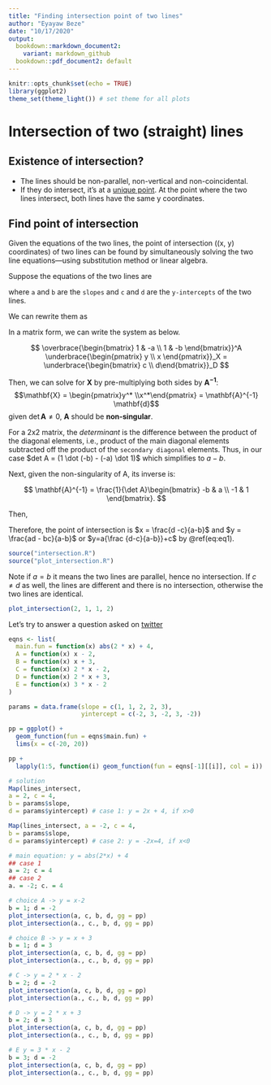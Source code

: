 ```yaml
---
title: "Finding intersection point of two lines"
author: "Eyayaw Beze"
date: "10/17/2020"
output:
  bookdown::markdown_document2:
    variant: markdown_github
  bookdown::pdf_document2: default
---
```


```r
knitr::opts_chunk$set(echo = TRUE)
library(ggplot2)
theme_set(theme_light()) # set theme for all plots
```

# Intersection of two (straight) lines

## Existence of intersection?

-   The lines should be non-parallel, non-vertical and non-coincidental.
-   If they do intersect, it's at a [unique point](https://brilliant.org/wiki/linear-equations-intersection-of-lines/). At the point where the two lines intersect, both lines have the same y coordinates.

## Find point of intersection

Given the equations of the two lines, the point of intersection ((x, y) coordinates) of two lines can be found by simultaneously solving the two line equations---using substitution method or linear algebra. 

Suppose the equations of the two lines are

\begin{align}
y = ax + c (\#eq:eq1) \\
y = bx + d (\#eq:eq2)
\end{align}

 where `a` and `b` are the `slopes` and `c` and `d` are the `y-intercepts` of the two lines.

We can rewrite them as 

\begin{align}
y-ax = c\\
y-bx = d
\end{align}


In a matrix form, we can write the system as below.

$$
\overbrace{\begin{bmatrix}
1 & -a \\
1 & -b 
\end{bmatrix}}^A 
\underbrace{\begin{pmatrix} 
y \\ x 
\end{pmatrix}}_X = \underbrace{\begin{bmatrix} c \\ d\end{bmatrix}}_D
$$

Then, we can solve for $\mathbf{X}$ by pre-multiplying both sides by $\mathbf{A^{-1}}$: $$\mathbf{X} = \begin{pmatrix}y^* \\x^*\end{pmatrix} = \mathbf{A}^{-1} \mathbf{d}$$ given $\det{\mathbf{A}} \neq 0$, $\mathbf{A}$ should be **non-singular**.

For a 2x2 matrix, the *determinant* is the difference between the product of the diagonal elements, i.e., product of the main diagonal elements subtracted off the product of the `secondary diagonal` elements. Thus, in our case $det A = (1 \dot (-b) - (-a) \dot 1)$ which simplifies to $a-b$. 

Next, given the non-singularity of A, its inverse is: 

$$
\mathbf{A}^{-1} = \frac{1}{\det A}\begin{bmatrix}
-b & a \\
-1 & 1 
\end{bmatrix}.
$$

Then, 

\begin{gather}
\begin{aligned}
\mathbf{X} 
&= \frac{1}{a-b}\begin{bmatrix}
-b & a \\
-1 & 1 
\end{bmatrix} \begin{bmatrix} c \\ d\end{bmatrix} \\
&= \frac{1}{a-b}\begin{bmatrix}
-bc + ad \\
-c + d  
\end{bmatrix}\\
&= \begin{bmatrix}
\frac{ad - bc}{a-b} \\
\frac{d -c}{a-b}
\end{bmatrix}
\end{aligned}
\end{gather}

Therefore, the point of intersection is $x = \frac{d -c}{a-b}$ and $y = \frac{ad - bc}{a-b}$ or $y=a{\frac {d-c}{a-b}}+c$ by \@ref(eq:eq1).

```r
source("intersection.R")
source("plot_intersection.R")

```

Note if $a = b$ it means the two lines are parallel, hence no intersection. If $c \ne d$ as well, the lines are different and there is no intersection, otherwise the two lines are identical.

```r

plot_intersection(2, 1, 1, 2)
```

Let's try to answer a question asked on [twitter](# https://twitter.com/PaoloAPalma/status/1317336137996881927?s=20
)


```r

eqns <- list(
  main.fun = function(x) abs(2 * x) + 4,
  A = function(x) x - 2,
  B = function(x) x + 3,
  C = function(x) 2 * x - 2,
  D = function(x) 2 * x + 3,
  E = function(x) 3 * x - 2
)

params = data.frame(slope = c(1, 1, 2, 2, 3), 
                    yintercept = c(-2, 3, -2, 3, -2))

```

```r
pp = ggplot() + 
  geom_function(fun = eqns$main.fun) + 
  lims(x = c(-20, 20))

pp + 
  lapply(1:5, function(i) geom_function(fun = eqns[-1][[i]], col = i))
```


```r

# solution
Map(lines_intersect, 
a = 2, c = 4, 
b = params$slope, 
d = params$yintercept) # case 1: y = 2x + 4, if x>0

Map(lines_intersect, a = -2, c = 4, 
b = params$slope, 
d = params$yintercept) # case 2: y = -2x=4, if x<0

# main equation: y = abs(2*x) + 4
## case 1
a = 2; c = 4
## case 2
a. = -2; c. = 4

# choice A -> y = x-2
b = 1; d = -2 
plot_intersection(a, c, b, d, gg = pp)
plot_intersection(a., c., b, d, gg = pp)

# choice B -> y = x + 3
b = 1; d = 3  
plot_intersection(a, c, b, d, gg = pp)
plot_intersection(a., c., b, d, gg = pp)

# C -> y = 2 * x - 2
b = 2; d = -2 
plot_intersection(a, c, b, d, gg = pp)
plot_intersection(a., c., b, d, gg = pp)

# D -> y = 2 * x + 3
b = 2; d = 3   
plot_intersection(a, c, b, d, gg = pp)
plot_intersection(a., c., b, d, gg = pp)

# E y = 3 * x - 2 
b = 3; d = -2  
plot_intersection(a, c, b, d, gg = pp)
plot_intersection(a., c., b, d, gg = pp)

```

